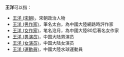 '''王洋'''可以指：
*[[王洋_(宋朝)|王洋 (宋朝)]]，宋朝政治人物
*[[王洋_(男作家)|王洋 (男作家)]]，筆名太白，為中國大陸網路時評作家
*[[王洋_(女作家)|王洋 (女作家)]]，笔名沧月，為中國大陸80后著名女作家
*[[王洋_(男演员)|王洋 (男演员)]]，中国大陆男演员
*[[王洋_(女演员)|王洋 (女演员)]]，中国大陆女演员
*[[王洋_(運動員)|王洋 (運動員)]]，中國大陸水球運動員
{{消歧义|Y洋|cat=二字王姓人名消歧义}}